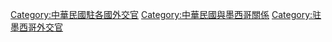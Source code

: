 [[Category:中華民國駐各國外交官|Category:中華民國駐各國外交官]]
[[Category:中華民國與墨西哥關係|Category:中華民國與墨西哥關係]]
[[Category:驻墨西哥外交官|Category:驻墨西哥外交官]]